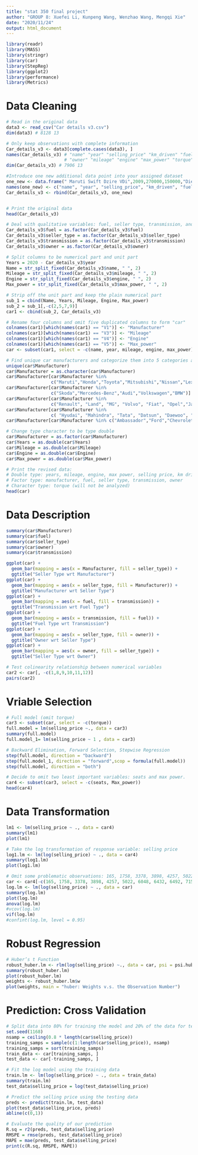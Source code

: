 ```yaml
---
title: "stat 350 final project"
author: "GROUP 8: Xuefei Li, Kunpeng Wang, Wenzhao Wang, Mengqi Xie"
date: "2020/11/24"
output: html_document
---
```



```r
library(readr)
library(MASS)
library(stringr)
library(car)
library(StepReg)
library(ggplot2)
library(performance)
library(Metrics)
```


# Data Cleaning
```r
# Read in the original data
data3 <- read_csv("Car details v3.csv")
dim(data3) # 8128 13

# Only keep observations with complete information
Car_details_v3 <- data3[complete.cases(data3), ]
names(Car_details_v3) # "name" "year" "selling_price" "km_driven" "fuel" "seller_type" "transmission" 
                      # "owner" "mileage" "engine" "max_power" "torque" "seats"      13 predictors
dim(Car_details_v3) # 7906 13

#Introduce one new additional data point into your assigned dataset
one_new <- data.frame("	Maruti Swift Dzire VDi",2009,270000,150000,"Diesel","Individual","Manual" ,"Second Owner","19.5 kmpl", "1248 CC","74 bhp","190Nm@ 2000rpm",5)
names(one_new) <- c("name", "year", "selling_price", "km_driven", "fuel","seller_type","transmission","owner","mileage","engine","max_power","torque","seats")
Car_details_v3 <- rbind(Car_details_v3, one_new)  


# Print the original data
head(Car_details_v3)

# Deal with qualitative variables: fuel, seller type, transmission, and owner
Car_details_v3$fuel = as.factor(Car_details_v3$fuel)
Car_details_v3$seller_type = as.factor(Car_details_v3$seller_type)
Car_details_v3$transmission = as.factor(Car_details_v3$transmission)
Car_details_v3$owner = as.factor(Car_details_v3$owner)

# Split columns to be numerical part and unit part
Years = 2020 - Car_details_v3$year
Name = str_split_fixed(Car_details_v3$name, " ", 2)
Mileage = str_split_fixed(Car_details_v3$mileage, " ", 2)
Engine = str_split_fixed(Car_details_v3$engine, " ", 2)
Max_power = str_split_fixed(Car_details_v3$max_power, " ", 2)

# Strip off the unit part and keep the plain numerical part
sub_1 = cbind(Name, Years, Mileage, Engine, Max_power)
sub_2 = sub_1[,-c(2,5,7,9)]
car1 <- cbind(sub_2, Car_details_v3)

# Rename four columns and omit five duplicated columns to form "car"
colnames(car1)[which(names(car1) == "V1")] <- "Manufacturer"
colnames(car1)[which(names(car1) == "V3")] <- "Mileage"
colnames(car1)[which(names(car1) == "V4")] <- "Engine"
colnames(car1)[which(names(car1) == "V5")] <- "Max_power"
car <- subset(car1, select = -c(name, year, mileage, engine, max_power))

# Find unique car manufacturers and categorize them into 5 categories according to countries
unique(car$Manufacturer)
car$Manufacturer = as.character(car$Manufacturer)
car$Manufacturer[car$Manufacturer %in% 
                 c("Maruti","Honda","Toyota","Mitsubishi","Nissan","Lexus","Isuzu")] <- "Japan"
car$Manufacturer[car$Manufacturer %in% 
                 c("Skoda","Mercedes-Benz","Audi","Volkswagen","BMW")] <- "Germany"
car$Manufacturer[car$Manufacturer %in% 
                 c("Renault", "Land", "MG", "Volvo", "Fiat", "Opel","Jaguar")] <- "other Europe"
car$Manufacturer[car$Manufacturer %in% 
                 c( "Hyudai", "Mahindra", "Tata", "Datsun", "Daewoo", "Kia", "Force", "Ashok","Hyundai")] <- "other Asia"
car$Manufacturer[car$Manufacturer %in% c("Ambassador","Ford","Chevrolet","Jeep")] <- "US"

# Change type character to be type double
car$Manufacturer = as.factor(car$Manufacturer)
car$Years = as.double(car$Years)
car$Mileage = as.double(car$Mileage)
car$Engine = as.double(car$Engine)
car$Max_power = as.double(car$Max_power)

# Print the revised data:
# Double type: years, mileage, engine, max power, selling price, km driven, seats
# Factor type: manufacturer, fuel, seller type, transmission, owner
# Character type: torque (will not be analyzed)
head(car)
```


# Data Description
```r
summary(car$Manufacturer)
summary(car$fuel)
summary(car$seller_type)
summary(car$owner)
summary(car$transmission)

ggplot(car) +
  geom_bar(mapping = aes(x = Manufacturer, fill = seller_type)) + 
  ggtitle("Seller Type wrt Manufacturer")
ggplot(car) +
  geom_bar(mapping = aes(x = seller_type, fill = Manufacturer)) +
  ggtitle("Manufacturer wrt Seller Type")
ggplot(car) +
  geom_bar(mapping = aes(x = fuel, fill = transmission)) +
  ggtitle("Transmission wrt Fuel Type")
ggplot(car) +
  geom_bar(mapping = aes(x = transmission, fill = fuel)) +
  ggtitle("Fuel Type wrt Transmission")
ggplot(car) +
  geom_bar(mapping = aes(x = seller_type, fill = owner)) +
  ggtitle("Owner wrt Seller Type")
ggplot(car) +
  geom_bar(mapping = aes(x = owner, fill = seller_type)) +
  ggtitle("Seller Type wrt Owner")
```

```r
# Test colinearity relationship between numerical variables
car2 <- car[, -c(1,8,9,10,11,12)]
pairs(car2)
```


# Vriable Selection
```r
# Full model (omit torque)
car3 <- subset(car, select = -c(torque))
full.model = lm(selling_price ~., data = car3)
summary(full.model)
full.model_1= lm(selling_price ~ 1 , data = car3)

# Backward Elimination, Forward Selection, Stepwise Regression
step(full.model, direction = "backward")
step(full.model_1, direction = "forward",scop = formula(full.model))
step(full.model, direction = "both")

# Decide to omit two least important variables: seats and max power.
car4 <- subset(car3, select = -c(seats, Max_power))
head(car4)
```


# Data Transformation
```r
lm1 <- lm(selling_price ~ ., data = car4)
summary(lm1)
plot(lm1)

# Take the log transformation of response variable: selling price
log1.lm <- lm(log(selling_price) ~ ., data = car4)
summary(log1.lm)
plot(log1.lm)

# Omit some problematic observations: 165, 1758, 3378, 3898, 4257, 5022, 6048, 6432, 6492, 7154, 7521, 7823
car <- car4[-c(165, 1758, 3378, 3898, 4257, 5022, 6048, 6432, 6492, 7154, 7521, 7823),]
log.lm <- lm(log(selling_price) ~ ., data = car)
summary(log.lm)
plot(log.lm)
anova(log.lm)
#vcov(log.lm)
vif(log.lm)
#confint(log.lm, level = 0.95)
```


# Robust Regression
```r
# Huber’s t Function
robust_huber.lm <- rlm(log(selling_price) ~., data = car, psi = psi.huber)
summary(robust_huber.lm)
plot(robust_huber.lm)
weights <- robust_huber.lm$w
plot(weights, main = "huber: Weights v.s. the Observation Number")
```


# Prediction: Cross Validation
```r
# Split data into 80% for training the model and 20% of the data for testing the model
set.seed(1168)
nsamp = ceiling(0.8 * length(car$selling_price))
training_samps = sample(c(1:length(car$selling_price)), nsamp)
training_samps = sort(training_samps)
train_data <- car[training_samps, ]
test_data <- car[-training_samps, ]

# Fit the log model using the training data
train.lm <- lm(log(selling_price) ~ ., data = train_data)
summary(train.lm)
test_data$selling_price = log(test_data$selling_price)

# Predict the selling price using the testing data
preds <- predict(train.lm, test_data)
plot(test_data$selling_price, preds)
abline(c(0,1))

# Evaluate the quality of our prediction
R.sq = r2(preds, test_data$selling_price)
RMSPE = rmse(preds, test_data$selling_price)
MAPE = mae(preds, test_data$selling_price)
print(c(R.sq, RMSPE, MAPE))
```

